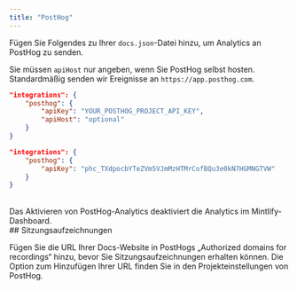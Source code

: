 ```yaml
---
title: "PostHog"
---
```


Fügen Sie Folgendes zu Ihrer `docs.json`-Datei hinzu, um Analytics an PostHog zu senden.

Sie müssen `apiHost` nur angeben, wenn Sie PostHog selbst hosten. Standardmäßig senden wir Ereignisse an `https://app.posthog.com`.

<CodeGroup>

```json Analytics-Optionen in docs.json
"integrations": {
    "posthog": {
        "apiKey": "YOUR_POSTHOG_PROJECT_API_KEY",
        "apiHost": "optional"
    }
}
```

```json Beispiel
"integrations": {
    "posthog": {
        "apiKey": "phc_TXdpocbYTeZVm5VJmMzHTMrCofBQu3e0kN7HGMNGTVW"
    }
}
```

</CodeGroup>

<br />

<Warning>
    Das Aktivieren von PostHog-Analytics deaktiviert die Analytics im Mintlify-Dashboard.
</Warning>

<div id="session-recordings">
  ## Sitzungsaufzeichnungen
</div>

Fügen Sie die URL Ihrer Docs-Website in PostHogs „Authorized domains for recordings“ hinzu, bevor Sie Sitzungsaufzeichnungen erhalten können. Die Option zum Hinzufügen Ihrer URL finden Sie in den Projekteinstellungen von PostHog.